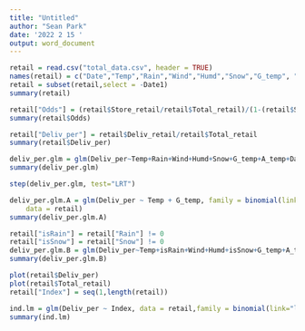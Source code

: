 ---
title: "Untitled"
author: "Sean Park"
date: '2022 2 15 '
output: word_document
---
```{r}
retail = read.csv("total_data.csv", header = TRUE)
names(retail) = c("Date","Temp","Rain","Wind","Humd","Snow","G_temp", "A_temp","Date1","Day","Total_retail","Store_retail","Deliv_retail")
retail = subset(retail,select = -Date1)
summary(retail)
```


```{r}
retail["Odds"] = (retail$Store_retail/retail$Total_retail)/(1-(retail$Store_retail/retail$Total_retail))
summary(retail$Odds)
```

```{r}
retail["Deliv_per"] = retail$Deliv_retail/retail$Total_retail
summary(retail$Deliv_per)
```

```{r}
deliv_per.glm = glm(Deliv_per~Temp+Rain+Wind+Humd+Snow+G_temp+A_temp+Day, data=retail, family = binomial(link = "logit"))
summary(deliv_per.glm)
```
```{r}
step(deliv_per.glm, test="LRT")
```
```{r}
deliv_per.glm.A = glm(Deliv_per ~ Temp + G_temp, family = binomial(link = "logit"), 
    data = retail)
summary(deliv_per.glm.A)
```
```{r}
retail["isRain"] = retail["Rain"] != 0
retail["isSnow"] = retail["Snow"] != 0
deliv_per.glm.B = glm(Deliv_per~Temp+isRain+Wind+Humd+isSnow+G_temp+A_temp+Day, data=retail, family = binomial(link = "logit"))
summary(deliv_per.glm.B)
```
```{r}
plot(retail$Deliv_per)
plot(retail$Total_retail)
retail["Index"] = seq(1,length(retail))
```

```{r}
ind.lm = glm(Deliv_per ~ Index, data = retail,family = binomial(link="logit"))
summary(ind.lm)
```

